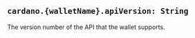
## `cardano.{walletName}.apiVersion: String`

The version number of the API that the wallet supports.

<CaniuseTable api={Api.ApiVersion}/>